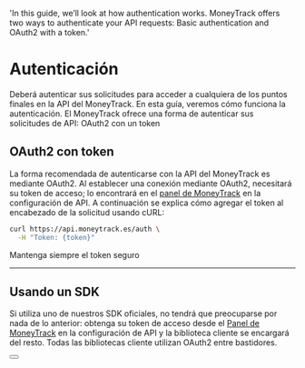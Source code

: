   'In this guide, we’ll look at how authentication works. MoneyTrack offers two ways to authenticate your API requests: Basic authentication and OAuth2 with a token.'

# Autenticación

Deberá autenticar sus solicitudes para acceder a cualquiera de los puntos finales en la API del MoneyTrack. En esta guía, veremos cómo funciona la autenticación. El MoneyTrack ofrece una forma de autenticar sus solicitudes de API: OAuth2 con un token

## OAuth2 con token

La forma recomendada de autenticarse con la API del MoneyTrack es mediante OAuth2. Al establecer una conexión mediante OAuth2, necesitará su token de acceso; lo encontrará en el <a href="/login">panel de MoneyTrack</a> en la configuración de API. A continuación se explica cómo agregar el token al encabezado de la solicitud usando cURL:

```bash {{ title: 'Example request with bearer token' }}
curl https://api.moneytrack.es/auth \
  -H "Token: {token}"
```

Mantenga siempre el token seguro

---

## Usando un SDK

Si utiliza uno de nuestros SDK oficiales, no tendrá que preocuparse por nada de lo anterior: obtenga su token de acceso desde el [Panel de MoneyTrack](#) en la configuración de API y la biblioteca cliente se encargará del resto. Todas las bibliotecas cliente utilizan OAuth2 entre bastidores.

<div className="not-prose">
  <Button
    href="/sdks"
    variant="text"
    arrow="right"
    children="Consulte nuestra lista de SDK propios"
  />
</div>
